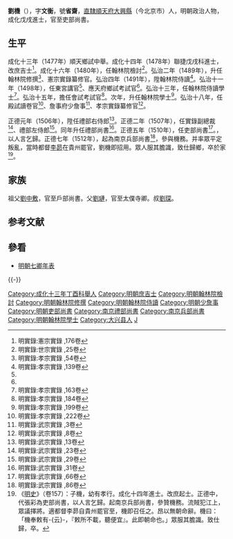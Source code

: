 {{Otheruses|other=名为刘省斋的其他人物|刘省斋}}
{{明清人物信息框
| 姓名 = 劉機
| 原名 =
| 圖片名稱 = 
| 圖片大小 = 220px
| 圖片說明 = 
| 最高職務 = 吏部尚書
| 國家 = 大明
| 爵位 =
| 籍貫 = [[北直隸|直隸]][[順天府|順天府]][[大兴县_(金朝)|大興縣]]
| 族裔 = 
| 字號 = 字文衡，號省齋
| 室名 = 
| 諡號 = 
| 出生日期 = 景泰三年（1452年）
| 出生地點 = 
| 逝世日期 = 嘉靖二年（1523年）
| 逝世地點 = 
| 墓葬 =
| 配偶 =
| 親屬 = （祖父）[[劉中敷|劉中敷]]，（父）[[劉璉_(正統進士)|劉璉]]
| 出身 = 
*成化十四年戊戌科同進士出身
| 經歷 = 
| 著作 =
}}

'''劉機'''（{{bd|1452年||1523年||L}}），字'''文衡'''，號'''省齋'''，[[北直隸|直隸]][[順天府|順天府]][[大兴县_(金朝)|大興縣]]（今北京市）人，明朝政治人物，成化戊戌進士，官至吏部尚書。

==生平==
成化十三年（1477年）順天鄉試中舉。成化十四年（1478年）聯捷戊戌科進士，改庶吉士<ref>明實錄:憲宗實錄 ,176卷</ref>。成化十六年（1480年），任翰林院檢討<ref name="#1">明實錄:世宗實錄 ,25卷</ref>。弘治二年（1489年），升任翰林院修撰<ref>明實錄:孝宗實錄 ,54卷</ref>、憲宗實錄纂修官。弘治四年（1491年），陞翰林院侍讀<ref name="#2">明實錄:孝宗實錄 ,139卷</ref>。弘治十一年（1498年），任東宮講官<ref name="#1"/>、應天府鄉試考試官<ref name="#2"/>。弘治十三年，任翰林院侍讀學士<ref>明實錄:孝宗實錄 ,163卷</ref>。弘治十五年，擔任會試考試官<ref>明實錄:孝宗實錄 ,184卷</ref>。次年，升任翰林院學士<ref>明實錄:孝宗實錄 ,199卷</ref>。弘治十八年，任殿試讀卷官<ref>明實錄:孝宗實錄 ,222卷</ref>、詹事府少詹事<ref>明實錄:武宗實錄 ,3卷</ref>、孝宗實錄纂修官<ref>明實錄:武宗實錄 ,8卷</ref>。

正德元年（1506年），陞任禮部右侍郎<ref>明實錄:武宗實錄 ,13卷</ref>。正德二年（1507年），任實錄副總裁<ref>明實錄:武宗實錄 ,23卷</ref>、禮部左侍郎<ref>明實錄:武宗實錄 ,29卷</ref>。同年升任禮部尚書<ref>明實錄:武宗實錄 ,31卷</ref>。正德五年（1510年），任吏部尚書<ref>明實錄:武宗實錄 ,66卷</ref>。，以人言乞歸。正德七年（1512年），起為南京兵部尚書<ref>明實錄:武宗實錄 ,86卷</ref>，參與機務。并率眾平定叛亂，當時都督[[李昴|李昴]]在貴州罷官，劉機即招用。眾人服其膽識，致仕歸鄉，卒於家<ref>《[[明史|明史]]》（卷157）：子機，幼有孝行。成化十四年進士。改庶起士。正德中，代張彩為吏部尚書，以人言乞歸。起南京兵部尚書，參贊機務。流賊犯江上，眾議擇將。適都督李昴自貴州罷官至，機即召任之。昂以無朝命辭。機曰：「機奉敕有-{云}-，『敕所不載，聽便宜』。此即朝命也。」眾服其膽識。致仕歸，卒。</ref>。

==家族==
祖父[[劉中敷|劉中敷]]，官至戶部尚書。父[[劉璉_(正統進士)|劉璉]]，官至太僕寺卿。叔[[劉琛|劉琛]]。

==参考文献==
{{wikisource|明史/卷157}}
{{reflist}}

==參看==
*[[明朝七卿年表|明朝七卿年表]]

{{-}}
{{start box}}
{{s-off}}
{{succession box|[[李傑|李傑]]|[[周經|周經]]|[[明朝禮部尚書|明朝禮部尚書]]|<small>正德二年－三年（1507年－1508年）</small>}}
{{succession box|[[張綵|張綵]]|[[楊一清|楊一清]]|[[明朝吏部尚書|明朝吏部尚書]]|<small>正德五年（1510年）</small>}}
{{end box}}
{{成化十四年戊戌科殿試金榜}}
{{規範控制}}
{{DEFAULTSORT:Liu劉}}
[[Category:成化十三年丁酉科舉人|Category:成化十三年丁酉科舉人]]
[[Category:明朝庶吉士|Category:明朝庶吉士]]
[[Category:明朝翰林院檢討|Category:明朝翰林院檢討]]
[[Category:明朝翰林院修撰|Category:明朝翰林院修撰]]
[[Category:明朝翰林院侍讀|Category:明朝翰林院侍讀]]
[[Category:明朝少詹事|Category:明朝少詹事]]
[[Category:明朝吏部尚書|Category:明朝吏部尚書]]
[[Category:南京禮部尚書|Category:南京禮部尚書]]
[[Category:南京兵部尚書|Category:南京兵部尚書]]
[[Category:明朝翰林院學士|Category:明朝翰林院學士]]
[[Category:大兴县人|Category:大兴县人]]
[[Category:刘姓|J]]